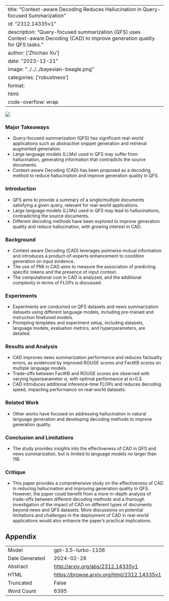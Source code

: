 
---
title: "Context-aware Decoding Reduces Hallucination in Query-focused Summarization"
id: "2312.14335v1"
description: "Query-focused summarization (QFS) uses Context-aware Decoding (CAD) to improve generation quality for QFS tasks."
author: ['Zhichao Xu']
date: "2023-12-21"
image: "../../../bayesian-beagle.png"
categories: ['robustness']
format:
  html:
    code-overflow: wrap
---

![](../../../bayesian-beagle.png)

### Major Takeaways

- Query-focused summarization (QFS) has significant real-world applications such as abstractive snippet generation and retrieval augmented generation.
- Large language models (LLMs) used in QFS may suffer from hallucination, generating information that contradicts the source documents.
- Context-aware Decoding (CAD) has been proposed as a decoding method to reduce hallucination and improve generation quality in QFS.

### Introduction
- QFS aims to provide a summary of a single/multiple documents satisfying a given query, relevant for real-world applications.
- Large language models (LLMs) used in QFS may lead to hallucinations, contradicting the source documents.
- Different decoding methods have been explored to improve generation quality and reduce hallucination, with growing interest in CAD.

### Background
- Context-aware Decoding (CAD) leverages pointwise mutual information and introduces a product-of-experts enhancement to condition generation on input evidence.
- The use of PMI in CAD aims to measure the association of predicting specific tokens and the presence of input context.
- The computational cost in CAD is analyzed, and the additional complexity in terms of FLOPs is discussed.

### Experiments
- Experiments are conducted on QFS datasets and news summarization datasets using different language models, including pre-trained and instruction finetuned models.
- Prompting templates and experiment setup, including datasets, language models, evaluation metrics, and hyperparameters, are detailed.

### Results and Analysis
- CAD improves news summarization performance and reduces factuality errors, as evidenced by improved ROUGE scores and FactKB scores on multiple language models.
- Trade-offs between FactKB and ROUGE scores are observed with varying hyperparameter α, with optimal performance at α=0.3.
- CAD introduces additional inference-time FLOPs and reduces decoding speed, impacting performance on real-world datasets.

### Related Work
- Other works have focused on addressing hallucination in natural language generation and developing decoding methods to improve generation quality.

### Conclusion and Limitations
- The study provides insights into the effectiveness of CAD in QFS and news summarization, but is limited to language models no larger than 11B.

### Critique
- This paper provides a comprehensive study on the effectiveness of CAD in reducing hallucination and improving generation quality in QFS. However, the paper could benefit from a more in-depth analysis of trade-offs between different decoding methods and a thorough investigation of the impact of CAD on different types of documents beyond news and QFS datasets. More discussions on potential limitations and challenges in the deployment of CAD in real-world applications would also enhance the paper's practical implications.

## Appendix

|          |          |
|----------|----------|
| Model     | gpt-3.5-turbo-1106       |
| Date Generated     | 2024-02-26       |
| Abstract | [http://arxiv.org/abs/2312.14335v1](http://arxiv.org/abs/2312.14335v1)        |
| HTML     | [https://browse.arxiv.org/html/2312.14335v1](https://browse.arxiv.org/html/2312.14335v1)       |
| Truncated       | False       |
| Word Count       | 6395       |